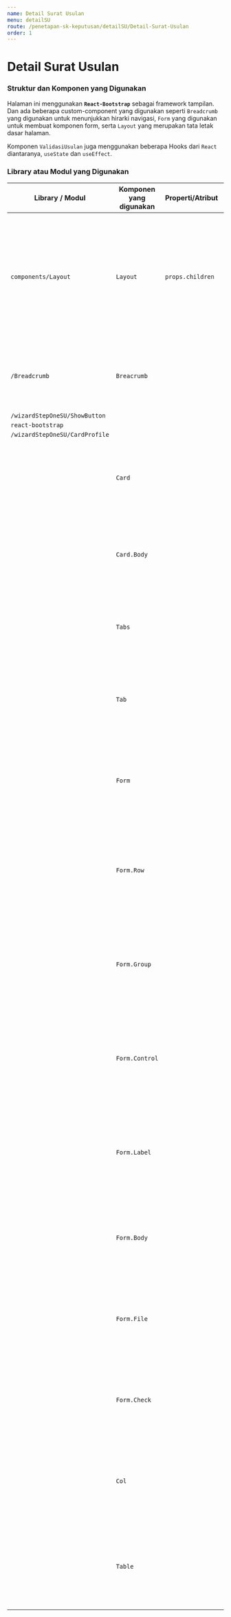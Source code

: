 ```yaml
---
name: Detail Surat Usulan
menu: detailSU
route: /penetapan-sk-keputusan/detailSU/Detail-Surat-Usulan
order: 1
---
```


# Detail Surat Usulan

### Struktur dan Komponen yang Digunakan

Halaman ini menggunakan **`React-Bootstrap`** sebagai framework tampilan. Dan ada beberapa custom-component yang digunakan seperti `Breadcrumb` yang digunakan untuk menunjukkan hirarki navigasi,
`Form` yang digunakan untuk membuat komponen form, serta `Layout` yang merupakan tata letak dasar halaman.

Komponen `ValidasiUsulan` juga menggunakan beberapa Hooks dari `React` diantaranya, `useState` dan `useEffect`.

### Library atau Modul yang Digunakan

| Library / Modul                | Komponen yang digunakan | Properti/Atribut | Tipe Data <br/> Atribut | Penjelasan                                                                                                                                                                                    |
| ------------------------------ | ----------------------- | ---------------- | ----------------------- | --------------------------------------------------------------------------------------------------------------------------------------------------------------------------------------------- |
| `components/Layout`            | `Layout`                | `props.children` | `Any`                   | `<Link>` Merupakan library bawaan dari next js <br/> digunakan untuk menuju halaman yang akan dimasukkan di atribut href. <br/> `props.children` adalah komponen yang berada di dalam Layout. |
| `/Breadcrumb`                  | `Breacrumb`             |                  |                         | `<Breacrumb>` Merupakan komponen untuk menampilkan Breadcrumb sebagai navigasi.                                                                                                               |
| `/wizardStepOneSU/ShowButton`  |                         |                  |                         |                                                                                                                                                                                               |
| `react-bootstrap`              |                         |                  |                         |                                                                                                                                                                                               |
| `/wizardStepOneSU/CardProfile` |                         |                  |                         |                                                                                                                                                                                               |
|                                | `Card`                  |                  |                         | `<Card>` Merupakan komponen dari library `react-bootstrap` untuk membuat komponen card.                                                                                                       |
|                                | `Card.Body`             |                  |                         | `<Card.Body>` Merupakan komponen dari library `react-bootstrap` <br/> untuk membuat pad content di dalam `<Card>`.                                                                            |
|                                | `Tabs`                  |                  |                         | `<Tabs>` Merupakan komponen dari library `react-bootstrap` <br/> untuk membuat kumpulan Tab.                                                                                                  |
|                                | `Tab`                   |                  |                         | `<Tab>` Merupakan komponen dari library `react-bootstrap` <br/> untuk membuat komponen Tab.                                                                                                   |
|                                | `Form`                  |                  |                         | `<Form>` Merupakan komponen dari library `react-bootstrap` <br/> yang berfungsi untuk membuat komponen form.                                                                                  |
|                                | `Form.Row`              |                  |                         | `<Form.Row>` Merupakan komponen dari library `react-bootstrap` <br/> yang berfungsi untuk membuat baris dalam komponen form.                                                                  |
|                                | `Form.Group`            |                  |                         | `<Form.Group>` Merupakan komponen dari library `react-bootstrap` <br/> yang berfungsi untuk membuat grup dalam komponen form.                                                                 |
|                                | `Form.Control`          |                  |                         | `<Form.Control>` Merupakan komponen dari library `react-bootstrap` <br/> yang berfungsi untuk me-render komponen dengan styling bootstrap.                                                    |
|                                | `Form.Label`            |                  |                         | `<Form.Label>` Merupakan komponen dari library `react-bootstrap` <br/> yang berfungsi untuk membuat label pada komponen form.                                                                 |
|                                | `Form.Body`             |                  |                         | `<Form.Body>` Merupakan komponen dari library `react-bootstrap` <br/> yang berfungsi untuk me-render body pada form.                                                                          |
|                                | `Form.File`             |                  |                         | `<Form.File>` Merupakan komponen dari library `react-bootstrap` <br/> yang berfungsi untuk menaruh file untuk di-input oleh user.                                                             |
|                                | `Form.Check`            |                  |                         | `<Form.Check>` Merupakan komponen dari library `react-bootstrap` <br/> yang berfungsi untuk membuat check box.                                                                                |
|                                | `Col`                   |                  |                         | `<Col>` Merupakan komponen dari library `react-bootstrap` <br/> yang berfungsi untuk membaut kolom di dalam form.                                                                             |
|                                | `Table`                 |                  |                         | `<Table>` Merupakan komponen dari library `react-bootstrap` <br/> yang berfungsi untuk membuat komponen tabel.                                                                                |
